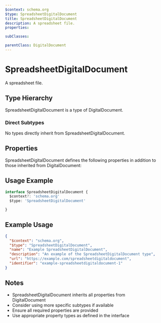```yaml
---
$context: schema.org
$type: SpreadsheetDigitalDocument
title: SpreadsheetDigitalDocument
description: A spreadsheet file.
properties:

subClasses:

parentClass: DigitalDocument
---
```


# SpreadsheetDigitalDocument

A spreadsheet file.

## Type Hierarchy

SpreadsheetDigitalDocument is a type of DigitalDocument.

### Direct Subtypes

No types directly inherit from SpreadsheetDigitalDocument.

## Properties

SpreadsheetDigitalDocument defines the following properties in addition to those inherited from DigitalDocument:



## Usage Example

```typescript
interface SpreadsheetDigitalDocument {
  $context?: 'schema.org'
  $type: 'SpreadsheetDigitalDocument'

}
```

## Example Usage

```json
{
  "$context": "schema.org",
  "$type": "SpreadsheetDigitalDocument",
  "name": "Example SpreadsheetDigitalDocument",
  "description": "An example of the SpreadsheetDigitalDocument type",
  "url": "https://example.com/spreadsheetdigitaldocument",
  "identifier": "example-spreadsheetdigitaldocument-1"
}
```

## Notes

- SpreadsheetDigitalDocument inherits all properties from DigitalDocument
- Consider using more specific subtypes if available
- Ensure all required properties are provided
- Use appropriate property types as defined in the interface
